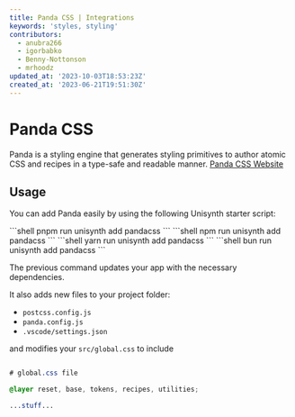 ```yaml
---
title: Panda CSS | Integrations
keywords: 'styles, styling'
contributors:
  - anubra266
  - igorbabko
  - Benny-Nottonson
  - mrhoodz
updated_at: '2023-10-03T18:53:23Z'
created_at: '2023-06-21T19:51:30Z'
---
```



# Panda CSS

Panda is a styling engine that generates styling primitives to author atomic CSS and recipes in a type-safe and readable manner.
[Panda CSS Website](https://panda-css.com/)

## Usage

You can add Panda easily by using the following Unisynth starter script:


<PackageManagerTabs>
<span q:slot="pnpm">
```shell
pnpm run unisynth add pandacss
```
</span>
<span q:slot="npm">
```shell
npm run unisynth add pandacss
```
</span>
<span q:slot="yarn">
```shell
yarn run unisynth add pandacss
```
</span>
<span q:slot="bun">
```shell
bun run unisynth add pandacss
```
</span>
</PackageManagerTabs>

The previous command updates your app with the necessary dependencies.

It also adds new files to your project folder:

- `postcss.config.js`
- `panda.config.js`
- `.vscode/settings.json`

and modifies your `src/global.css` to include

```css title="src/global.css"

# global.css file

@layer reset, base, tokens, recipes, utilities;

...stuff...

```
